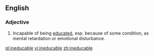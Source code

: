 ==English==

===Adjective===
{{en-adj}}

# Incapable of being [[educate]]d, esp. because of some condition, as mental retardation or emotional disturbance.

[[gl:ineducable]]
[[vi:ineducable]]
[[zh:ineducable]]